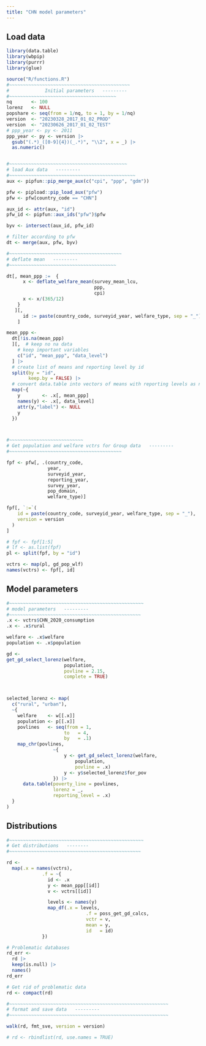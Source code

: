 ---
title: "CHN model parameters"
---

## Load data
```{r}

library(data.table)
library(wbpip)
library(purrr)
library(glue)

source("R/functions.R")
#~~~~~~~~~~~~~~~~~~~~~~~~~~~~~~~~~~~~~~~~~~~~
#             Initial parameters   ---------
#~~~~~~~~~~~~~~~~~~~~~~~~~~~~~~~~~~~~~~~
nq       <- 100
lorenz   <- NULL
popshare <- seq(from = 1/nq, to = 1, by = 1/nq)
version  <- "20230328_2017_01_02_PROD"
version  <- "20230626_2017_01_02_TEST"
# ppp_year <- py <- 2011
ppp_year <- py <- version |>
  gsub("(.*)_([0-9]{4})(_.*)", "\\2", x = _) |>
  as.numeric()


#~~~~~~~~~~~~~~~~~~~~~~~~~~~~~~~~~~~~~~~~~~~
# load Aux data   ---------
#~~~~~~~~~~~~~~~~~~~~~~~~~~~~~~~~~~~~~~~~~~~~~~
aux <- pipfun::pip_merge_aux(c("cpi", "ppp", "gdm"))

pfw <- pipload::pip_load_aux("pfw") 
pfw <- pfw[country_code == "CHN"]

aux_id <- attr(aux, "id")
pfw_id <- pipfun::aux_ids("pfw")$pfw

byv <- intersect(aux_id, pfw_id)

# filter according to pfw
dt <- merge(aux, pfw, byv)

#~~~~~~~~~~~~~~~~~~~~~~~~~~~~~~~~~~~~~~~~~
# deflate mean   ---------
#~~~~~~~~~~~~~~~~~~~~~~~~~~~~~~~~~~~~~~~

dt[, mean_ppp :=  {
      x <- deflate_welfare_mean(survey_mean_lcu,
                                ppp,
                                cpi)
      x <- x/(365/12)
    }
   ][,
      id := paste(country_code, surveyid_year, welfare_type, sep = "_")
    ]

mean_ppp <-
  dt[!is.na(mean_ppp)
  ][,  # keep no na data
    # keep important variables
    c("id", "mean_ppp", "data_level")
  ] |>
  # create list of means and reporting level by id
  split(by = "id",
        keep.by = FALSE) |>
  # convert data.table into vectors of means with reporting levels as names
  map(~{
    y        <- .x[, mean_ppp]
    names(y) <- .x[, data_level]
    attr(y,"label") <- NULL
    y
  })



#~~~~~~~~~~~~~~~~~~~~~~~~~~~
# Get population and welfare vctrs for Group data   ---------
#~~~~~~~~~~~~~~~~~~~~~~~~~~~~~~~~~~~~~~~~~

fpf <- pfw[, .(country_code,
               year,
               surveyid_year,
               reporting_year,
               survey_year,
               pop_domain,
               welfare_type)]

fpf[, `:=`(
    id = paste(country_code, surveyid_year, welfare_type, sep = "_"),
    version = version
  )
]

# fpf <- fpf[1:5]
# lf <- as.list(fpf)
pl <- split(fpf, by = "id")

vctrs <- map(pl, gd_pop_wlf)
names(vctrs) <- fpf[, id]
```

## Model parameters
```{r}
#~~~~~~~~~~~~~~~~~~~~~~~~~~~~~~~~~~~~~~~~~~~~~~~~~
# model parameters   ---------
#~~~~~~~~~~~~~~~~~~~~~~~~~~~~~~~~~~~~~~~~~~~~~~~~
.x <- vctrs$CHN_2020_consumption
.x <- .x$rural

welfare <- .x$welfare
population <- .x$population

gd <- 
get_gd_select_lorenz(welfare,
                     population, 
                     povline = 2.15, 
                     complete = TRUE) 



selected_lorenz <- map(
  c("rural", "urban"),
  ~{
    welfare    <- w[[.x]]                   
    population <- p[[.x]]
    povlines   <- seq(from = 1, 
                     to   = 4, 
                     by   = .1)
    map_chr(povlines, 
                 ~{
                     y <- get_gd_select_lorenz(welfare,
                         population, 
                         povline = .x) 
                     y <- y$selected_lorenz$for_pov
                 }) |> 
      data.table(poverty_line = povlines, 
                 lorenz = _, 
                 reporting_level = .x)
  }
)

```

## Distributions
```{r}
#~~~~~~~~~~~~~~~~~~~~~~~~~~~~~~~~~~~~~~~~~~~~~~~~~
# Get distributions   --------
#~~~~~~~~~~~~~~~~~~~~~~~~~~~~~~~~~~~~~~~~~~~~~~~~

rd <-
  map(.x = names(vctrs),
             .f = ~{
               id <- .x
               y <- mean_ppp[[id]]
               v <- vctrs[[id]]

               levels <- names(y)
               map_df(.x = levels,
                             .f = poss_get_gd_calcs,
                             vctr = v,
                             mean = y,
                             id   = id)
             })

# Problematic databases
rd_err <-
  rd |>
  keep(is.null) |>
  names()
rd_err

# Get rid of problematic data
rd <- compact(rd)

#~~~~~~~~~~~~~~~~~~~~~~~~~~~~~~~~~~~~~~~~~~~~~~~~~~~~~~~~~~
# format and save data   ---------
#~~~~~~~~~~~~~~~~~~~~~~~~~~~~~~~~~~~~~~~~~~~~~~~~~~~~~~~~~~

walk(rd, fmt_sve, version = version)

# rd <- rbindlist(rd, use.names = TRUE)
```
